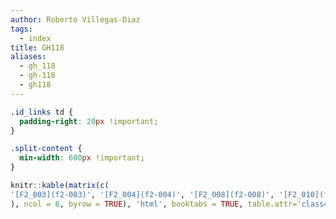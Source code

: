 ```yaml
---
author: Roberto Villegas-Diaz
tags:
  - index
title: GH118
aliases:
  - gh_118
  - gh-118
  - gh118
---
```


```css
.id_links td {
  padding-right: 20px !important;
}

.split-content {
  min-width: 600px !important;
}
```

```r
knitr::kable(matrix(c(
'[F2_003](f2-003)', '[F2_004](f2-004)', '[F2_008](f2-008)', '[F2_010](f2-010)', '[F2_014](f2-014)', '[F2_016](f2-016)', '[F2_017](f2-017)', '[F2_018](f2-018)', '[F2_019](f2-019)', '[F2_020](f2-020)', '[F2_023](f2-023)', '[F2_024](f2-024)', '[F2_028](f2-028)', '[F2_032](f2-032)', '[F2_033](f2-033)', '[F2_034](f2-034)', '[F2_035](f2-035)', '[F2_037](f2-037)', '[F2_038](f2-038)', '[F2_040](f2-040)', '[F2_043](f2-043)', '[F2_045](f2-045)', '[F2_046](f2-046)', '[F2_048](f2-048)', '[F2_049](f2-049)', '[F2_051](f2-051)', '[F2_052](f2-052)', '[F2_056](f2-056)', '[F2_057](f2-057)', '[F2_058](f2-058)', '[F2_059](f2-059)', '[F2_060](f2-060)', '[F2_063](f2-063)', '[F2_064](f2-064)', '[F2_065](f2-065)', '[F2_066](f2-066)', '[F2_067](f2-067)', '[F2_068](f2-068)', '[F2_072](f2-072)', '[F2_073](f2-073)', '[F2_074](f2-074)', '[F2_076](f2-076)', '[F2_078](f2-078)', '[F2_083](f2-083)', '[F2_085](f2-085)', '[F2_086](f2-086)', '[F2_088](f2-088)', '[F2_091](f2-091)', '[F2_093](f2-093)', '[F2_094](f2-094)', '[F2_095](f2-095)', '[F2_096](f2-096)', '[F2_097](f2-097)', '[F2_099](f2-099)', '[F2_100](f2-100)', '[F2_101](f2-101)', '[F2_102](f2-102)', '[F2_103](f2-103)', '[F2_104](f2-104)', '[F2_105](f2-105)', '[F2_106](f2-106)', '[F2_108](f2-108)', '[F2_109](f2-109)', '[F2_110](f2-110)', '[F2_111](f2-111)', '[F2_113](f2-113)', '[F2_114](f2-114)', '[F2_115](f2-115)', '[F2_116](f2-116)', '[F2_118](f2-118)', '[F2_119](f2-119)', '[F2_120](f2-120)', '[F2_121](f2-121)', '[F2_122](f2-122)', '[F2_124](f2-124)', '[F2_125](f2-125)', '[F2_126](f2-126)', '[F2_127](f2-127)', '[F2_128](f2-128)', '[F2_131](f2-131)', '[F2_133](f2-133)', '[F2_134](f2-134)', '[F2_135](f2-135)', '[F2_137](f2-137)', '[F2_138](f2-138)', '[F2_139](f2-139)', '[F2_141](f2-141)', '[F2_142](f2-142)', '[F2_143](f2-143)', '[F2_144](f2-144)', '[F2_145](f2-145)', '[F2_146](f2-146)', '[F2_147](f2-147)', '[F2_148](f2-148)', '[F2_150](f2-150)', '[F2_151](f2-151)', '[F2_152](f2-152)', '[F2_153](f2-153)', '[F2_157](f2-157)', '[F2_158](f2-158)', '[F2_159](f2-159)', '[F2_161](f2-161)', '[F2_162](f2-162)', '[F2_163](f2-163)', '[F2_165](f2-165)', '[F2_166](f2-166)', '[F2_167](f2-167)', ''
), ncol = 6, byrow = TRUE), 'html', booktabs = TRUE, table.attr='class="id_links"')
```

